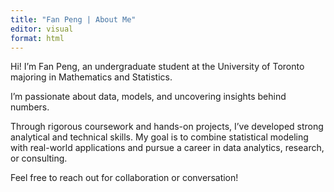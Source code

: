 ```yaml
---
title: "Fan Peng | About Me"
editor: visual
format: html
---
```


Hi! I'm Fan Peng, an undergraduate student at the University of Toronto majoring in Mathematics and Statistics.

I'm passionate about data, models, and uncovering insights behind numbers.

Through rigorous coursework and hands-on projects, I've developed strong analytical and technical skills. My goal is to combine statistical modeling with real-world applications and pursue a career in data analytics, research, or consulting.

Feel free to reach out for collaboration or conversation!